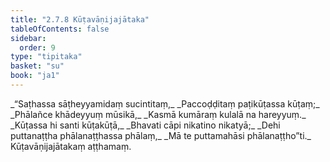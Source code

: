 ```yaml
---
title: "2.7.8 Kūṭavāṇijajātaka"
tableOfContents: false
sidebar:
  order: 9
type: "tipitaka"
basket: "su"
book: "ja1"
---
```



<DynamicBreadcrumb />

<Division number="135" book="ja1" bookNo="22" page="171">

<Paragraph number="559" type="verses" book="ja1">
_“Saṭhassa sāṭheyyamidaṃ sucintitaṃ,_  
_Paccoḍḍitaṃ paṭikūṭassa kūṭaṃ;_  
_Phālañce khādeyyuṃ mūsikā,_  
_Kasmā kumāraṃ kulalā na hareyyuṃ._  

</Paragraph>

</Division>
<Division number="136" book="ja1" bookNo="22" page="171">

<Paragraph number="560" type="verses" book="ja1">
_Kūṭassa hi santi kūṭakūṭā,_  
_Bhavati cāpi nikatino nikatyā;_  
_Dehi puttanaṭṭha phālanaṭṭhassa phālaṃ,_  
_Mā te puttamahāsi phālanaṭṭho”ti._  


</Paragraph>
</Division>

<Paragraph number="561" type="center" book="ja1">
Kūṭavāṇijajātakaṃ aṭṭhamaṃ.
</Paragraph>